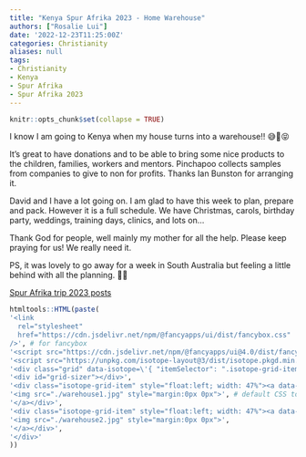 ```yaml
---
title: "Kenya Spur Afrika 2023 - Home Warehouse"
authors: ["Rosalie Lui"]
date: '2022-12-23T11:25:00Z'
categories: Christianity
aliases: null
tags:
- Christianity
- Kenya
- Spur Afrika
- Spur Afrika 2023
---
```


```r
knitr::opts_chunk$set(collapse = TRUE)
```

I know I am going to Kenya when my house turns into a warehouse!! 😅🤪😝

It's great to have donations and to be able to bring some nice products to the children, families, workers and mentors. Pinchapoo collects samples from companies to give to non for profits. Thanks Ian Bunston for arranging it.

David and I have a lot going on. I am glad to have this week to plan, prepare and pack. However it is a full schedule. We have Christmas, carols, birthday party, weddings, training days, clinics, and lots on...

Thank God for people, well mainly my mother for all the help. Please keep praying for us! We really need it. 

PS, it was lovely to go away for a week in South Australia but feeling a little behind with all the planning. 🤣😂

[Spur Afrika trip 2023 posts](/spurafrika2023/)

```r
htmltools::HTML(paste(
'<link
  rel="stylesheet"
  href="https://cdn.jsdelivr.net/npm/@fancyapps/ui/dist/fancybox.css"
/>', # for fancybox
'<script src="https://cdn.jsdelivr.net/npm/@fancyapps/ui@4.0/dist/fancybox.umd.js"></script>', # for fancybox
'<script src="https://unpkg.com/isotope-layout@3/dist/isotope.pkgd.min.js"></script>', # for isotope
'<div class="grid" data-isotope=\'{ "itemSelector": ".isotope-grid-item", "masonry": "{\"columnWidth\": \".grid-sizer\"}", "percentPosition": "true", "gutter": 0}\' >',
'<div id="grid-sizer"></div>',
'<div class="isotope-grid-item" style="float:left; width: 47%"><a data-fancybox="gallery" href="./warehouse1.jpg">',
'<img src="./warehouse1.jpg" style="margin:0px 0px">', # default CSS top/bottom margin is not zero
'</a></div>',
'<div class="isotope-grid-item" style="float:left; width: 47%"><a data-fancybox="gallery" href="./warehouse2.jpg">',
'<img src="./warehouse2.jpg" style="margin:0px 0px">',
'</a></div>',
'</div>'
))
```